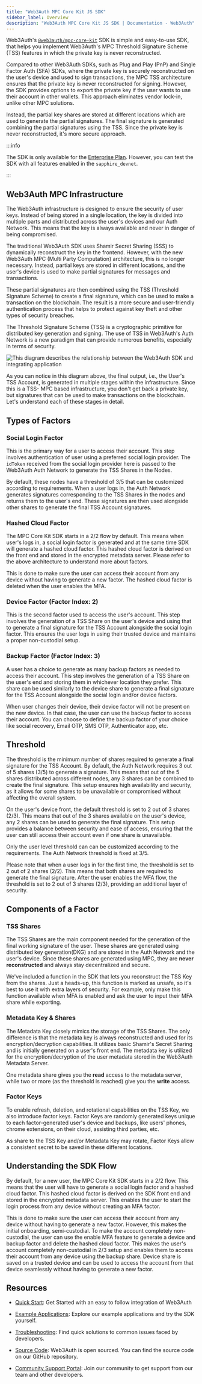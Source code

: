 ```yaml
---
title: "Web3Auth MPC Core Kit JS SDK"
sidebar_label: Overview
description: "Web3Auth MPC Core Kit JS SDK | Documentation - Web3Auth"
---
```



Web3Auth's [`@web3auth/mpc-core-kit`](https://github.com/Web3Auth/mpc-core-kit) SDK is simple and
easy-to-use SDK, that helps you implement Web3Auth's MPC Threshold Signature Scheme (TSS) features
in which the private key is never reconstructed.

Compared to other Web3Auth SDKs, such as Plug and Play (PnP) and Single Factor Auth (SFA) SDKs,
where the private key is securely reconstructed on the user's device and used to sign transactions,
the MPC TSS architecture ensures that the private key is never reconstructed for signing. However,
the SDK provides options to export the private key if the user wants to use their account in other
wallets. This approach eliminates vendor lock-in, unlike other MPC solutions.

Instead, the partial key shares are stored at different locations which are used to generate the
partial signatures. The final signature is generated combining the partial signatures using the TSS.
Since the private key is never reconstructed, it's more secure approach.

:::info

The SDK is only available for the [Enterprise Plan](https://web3auth.io/pricing.html). However, you
can test the SDK with all features enabled in the `sapphire_devnet`.

:::

## Web3Auth MPC Infrastructure

The Web3Auth infrastructure is designed to ensure the security of user keys. Instead of being stored
in a single location, the key is divided into multiple parts and distributed across the user's
devices and our Auth Network. This means that the key is always available and never in danger of
being compromised.

The traditional Web3Auth SDK uses Shamir Secret Sharing (SSS) to dynamically reconstruct the key in
the frontend. However, with the new Web3Auth MPC (Multi Party Computation) architecture, this is no
longer necessary. Instead, partial keys are stored in different locations, and the user's device is
used to make partial signatures for messages and transactions.

These partial signatures are then combined using the TSS (Threshold Signature Scheme) to create a
final signature, which can be used to make a transaction on the blockchain. The result is a more
secure and user-friendly authentication process that helps to protect against key theft and other
types of security breaches.

The Threshold Signature Scheme (TSS) is a cryptographic primitive for distributed key generation and
signing. The use of TSS in Web3Auth's Auth Network is a new paradigm that can provide numerous
benefits, especially in terms of security.

<picture>
  <source srcset={TkeyMpcFlowLight} media="(prefers-color-scheme: light)" />
  <source srcset={TkeyMpcFlowDark} media="(prefers-color-scheme: dark)" />
  <img
    src={TkeyMpcFlowLight}
    style={{ display: "block", maxHeight: "600px", margin: "20px auto" }}
    alt="This diagram describes the relationship between the Web3Auth SDK and integrating application"
  />
</picture>

As you can notice in this diagram above, the final output, i.e., the User's TSS Account, is
generated in multiple stages within the infrastructure. Since this is a TSS- MPC based
infrastructure, you don't get back a private key, but signatures that can be used to make
transactions on the blockchain. Let's understand each of these stages in detail.

## Types of Factors

### Social Login Factor

This is the primary way for a user to access their account. This step involves authentication of
user using a preferred social login provider. The `idToken` received from the social login provider
here is passed to the Web3Auth Auth Network to generate the TSS Shares in the Nodes.

By default, these nodes have a threshold of 3/5 that can be customized according to requirements.
When a user logs in, the Auth Network generates signatures corresponding to the TSS Shares in the
nodes and returns them to the user's end. These signatures are then used alongside other shares to
generate the final TSS Account signatures.

### Hashed Cloud Factor

The MPC Core Kit SDK starts in a 2/2 flow by default. This means when user's logs in, a social login
factor is generated and at the same time SDK will generate a hashed cloud factor. This hashed cloud
factor is derived on the front end and stored in the encrypted metadata server. Please refer to the
above architecture to understand more about factors.

This is done to make sure the user can access their account from any device without having to
generate a new factor. The hashed cloud factor is deleted when the user enables the MFA.

### Device Factor (Factor Index: 2)

This is the second factor used to access the user's account. This step involves the generation of a
TSS Share on the user's device and using that to generate a final signature for the TSS Account
alongside the social login factor. This ensures the user logs in using their trusted device and
maintains a proper non-custodial setup.

### Backup Factor (Factor Index: 3)

A user has a choice to generate as many backup factors as needed to access their account. This step
involves the generation of a TSS Share on the user's end and storing them in whichever location they
prefer. This share can be used similarly to the device share to generate a final signature for the
TSS Account alongside the social login and/or device factors.

When user changes their device, their device factor will not be present on the new device. In that
case, the user can use the backup factor to access their account. You can choose to define the
backup factor of your choice like social recovery, Email OTP, SMS OTP, Authenticator app, etc.

## Threshold

The threshold is the minimum number of shares required to generate a final signature for the TSS
Account. By default, the Auth Network requires 3 out of 5 shares (3/5) to generate a signature. This
means that out of the 5 shares distributed across different nodes, any 3 shares can be combined to
create the final signature. This setup ensures high availability and security, as it allows for some
shares to be unavailable or compromised without affecting the overall system.

On the user's device front, the default threshold is set to 2 out of 3 shares (2/3). This means that
out of the 3 shares available on the user's device, any 2 shares can be used to generate the final
signature. This setup provides a balance between security and ease of access, ensuring that the user
can still access their account even if one share is unavailable.

Only the user level threshold can can be customized according to the requirements. The Auth Network
threshold is fixed at 3/5.

Please note that when a user logs in for the first time, the threshold is set to 2 out of 2 shares
(2/2). This means that both shares are required to generate the final signature. After the user
enables the MFA flow, the threshold is set to 2 out of 3 shares (2/3), providing an additional layer
of security.

## Components of a Factor

### TSS Shares

The TSS Shares are the main component needed for the generation of the final working signature of
the user. These shares are generated using distributed key generation(DKG) and are stored in the
Auth Network and the user's device. Since these shares are generated using MPC, they are **never
reconstructed** and always stay decentralized and secure.

We've included a function in the SDK that lets you reconstruct the TSS Key from the shares. Just a
heads-up, this function is marked as unsafe, so it's best to use it with extra layers of security.
For example, only make this function available when MFA is enabled and ask the user to input their
MFA share while exporting.

### Metadata Key & Shares

The Metadata Key closely mimics the storage of the TSS Shares. The only difference is that the
metadata key is always reconstructed and used for its encryption/decryption capabilities. It
utilizes basic Shamir's Secret Sharing and is initially generated on a user's front end. The
metadata key is utilized for the encryption/decryption of the user metadata stored in the Web3Auth
Metadata Server.

One metadata share gives you the **read** access to the metadata server, while two or more (as the
threshold is reached) give you the **write** access.

### Factor Keys

To enable refresh, deletion, and rotational capabilities on the TSS Key, we also introduce factor
keys. Factor Keys are randomly generated keys unique to each factor-generated user's device and
backups, like users' phones, chrome extensions, on their cloud, assisting third parties, etc.

As share to the TSS Key and/or Metadata Key may rotate, Factor Keys allow a consistent secret to be
saved in these different locations.

## Understanding the SDK Flow

By default, for a new user, the MPC Core Kit SDK starts in a 2/2 flow. This means that the user will
have to generate a social login factor and a hashed cloud factor. This hashed cloud factor is
derived on the SDK front end and stored in the encrypted metadata server. This enables the user to
start the login process from any device without creating an MFA factor.

This is done to make sure the user can access their account from any device without having to
generate a new factor. However, this makes the initial onboarding, semi-custodial. To make the
account completely non-custodial, the user can use the enable MFA feature to generate a device and
backup factor and delete the hashed cloud factor. This makes the user's account completely
non-custodial in 2/3 setup and enables them to access their account from any device using the backup
share. Device share is saved on a trusted device and can be used to access the account from that
device seamlessly without having to generate a new factor.

## Resources

- [Quick Start](/quick-start?product=MPC_CORE_KIT&sdk=MPC_CORE_KIT_WEB&framework=REACT&stepIndex=0&stepIndex=0):
  Get Started with an easy to follow integration of Web3Auth

- [Example Applications](./mpc-core-kit-js/examples): Explore our example applications and try the
  SDK yourself.

- [Troubleshooting](/troubleshooting): Find quick solutions to common issues faced by developers.

- [Source Code](https://github.com/web3auth/mpc-core-kit): Web3Auth is open sourced. You can find
  the source code on our GitHub repository.

- [Community Support Portal](https://web3auth.io/community): Join our community to get support from
  our team and other developers.
